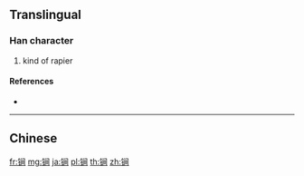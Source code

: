 {{character info/new}}
{{also|鐧}}
==Translingual==

===Han character===
{{Han char|rn=167|rad=钅|as=07|sn=12|four=|canj=CLSA}}

# kind of rapier

====References====
* {{Han ref|kx=1328.061|hdz=64211.100|uh=950F|ud=38159}}

----

==Chinese==
{{zh-see|鐧}}

[[fr:锏]]
[[mg:锏]]
[[ja:锏]]
[[pl:锏]]
[[th:锏]]
[[zh:锏]]